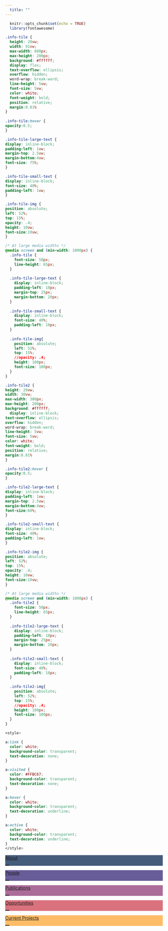 ```yaml
---
  title: ""
---
```

  
<link rel="stylesheet" href="styles.css" type="text/css">
    
```r
  knitr::opts_chunk$set(echo = TRUE)
  library(fontawesome)
```
  
```css
  
.info-tile {
  height: 20vw;
  width: 91vw;
  max-width: 880px;
  max-height: 200px;
  background: #ffffff;
  display: flex;
  text-overflow: ellipsis;
  overflow: hidden;
  word-wrap: break-word;
  line-height: 5vw;
  font-size: 5vw;
  color: white;
  font-weight: bold;
  position: relative;
  margin:0.01%
}
  
.info-tile:hover {
opacity:0.5;
}

.info-tile-large-text {
display: inline-block;
padding-left: 1vw;
margin-top: 2.5vw;
margin-bottom:4vw;
font-size: 75%;
}

.info-tile-small-text {
display: inline-block;
font-size: 40%;
padding-left: 1vw;
}

.info-tile-img {
position: absolute;
left: 52%;
top: 15%;
opacity: .4;
height: 10vw;
font-size:10vw;
}

/* At large media widths */
@media screen and (min-width: 1000px) {
  .info-tile {
    font-size: 50px;
    line-height: 65px;
  }
  
  .info-tile-large-text {
    display: inline-block;
    padding-left: 10px;
    margin-top: 25px;
    margin-bottom: 20px;
  }
  
  .info-tile-small-text {
    display: inline-block;
    font-size: 40%;
    padding-left: 10px;
  }
  
  .info-tile-img{
    position: absolute;
    left: 52%;
    top: 15%;
    //opacity: .4;
    height: 100px;
    font-size: 100px;
  }
}

.info-tile2 {
height: 20vw;
width: 30vw;
max-width: 300px;
max-height: 200px;
background: #ffffff;
  display: inline-block;
text-overflow: ellipsis;
overflow: hidden;
word-wrap: break-word;
line-height: 5vw;
font-size: 5vw;
color: white;
font-weight: bold;
position: relative;
margin:0.01%
}

.info-tile2:hover {
opacity:0.5;
}

.info-tile2-large-text {
display: inline-block;
padding-left: 1vw;
margin-top: 2.5vw;
margin-bottom:4vw;
font-size:60%;
}

.info-tile2-small-text {
display: inline-block;
font-size: 40%;
padding-left: 1vw;
}

.info-tile2-img {
position: absolute;
left: 52%;
top: 15%;
opacity: .4;
height: 10vw;
font-size:10vw;
}

/* At large media widths */
@media screen and (min-width: 1000px) {
  .info-tile2 {
    font-size: 50px;
    line-height: 65px;
  }
  
  .info-tile2-large-text {
    display: inline-block;
    padding-left: 10px;
    margin-top: 25px;
    margin-bottom: 20px;
  }
  
  .info-tile2-small-text {
    display: inline-block;
    font-size: 40%;
    padding-left: 10px;
  }
  
  .info-tile2-img{
    position: absolute;
    left: 52%;
    top: 15%;
    //opacity: .4;
    height: 100px;
    font-size: 100px;
  }
}

<style>

a:link {
  color: white;
  background-color: transparent;
  text-decoration: none;
}

a:visited {
  color: #FFBC67;
  background-color: transparent;
  text-decoration: none;
}

a:hover {
  color: white;
  background-color: transparent;
  text-decoration: underline;
}

a:active {
  color: white;
  background-color: transparent;
  text-decoration: underline;
}
</style>

```


<div>

<div class="info-tile" id="tile1" style = "background: #455C7B;">
<!-- <div class="info-tile" id="tile1" style = "background-image: url('images/web_3.jpg');"> -->
<a href="about.html" class="link">
<span class = "info-tile-large-text">About</span> <br />
<span class = "info-tile-small-text">__</span> 
</div>
</a>

<div class="info-tile2" id="tile3" style = "background: #685C99;">
<a href="people.html" class="link">
<!-- <img src="images/web_129.jpg"> -->
<span class = "info-tile-large-text">People</span> <br />
<span class = "info-tile-small-text">__</span> 
</div>

<div class="info-tile2" id="tile4" style = "background: #AC6C99;">
<a href="Publications.html" class="link">
<!-- <img src="images/web_129.jpg"> -->
<span class = "info-tile-large-text">Publications</span> <br />
<span class = "info-tile-small-text">__</span> 
</div>


<div class="info-tile2" id="tile4" style = "background: #DA727E;">
<a href="opportunities.html" class="link">
<!-- <img src="images/web_129.jpg"> -->
<span class = "info-tile-large-text">Opportunities</span> <br />
<span class = "info-tile-small-text">__</span> 
</div>

<div class="info-tile" id="tile5" style = "background: #FFBC67;">
<a href="current_projects.html" class="link">
<!-- <img src="images/web_129.jpg"> -->
<span class = "info-tile-large-text">Current Projects</span> <br />
<span class = "info-tile-small-text">__</span>
</div>


</div>


